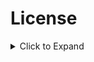 # License

<details>
  <summary>Click to Expand</summary>
 <p>Terms of Use
 
**The MIT License (MIT)**

Copyright © 2022 Bayer AG

Permission is hereby granted, free of charge, to any person obtaining
a copy of this software and associated documentation files (the
"Software"), to deal in the Software without restriction, including
without limitation the rights to use, copy, modify, merge, publish,
distribute, sublicense, and/or sell copies of the Software, and to
permit persons to whom the Software is furnished to do so, subject to
the following conditions:

The above copyright notice and this permission notice shall be
included in all copies or substantial portions of the Software.

THE SOFTWARE IS PROVIDED "AS IS", WITHOUT WARRANTY OF ANY KIND,
EXPRESS OR IMPLIED, INCLUDING BUT NOT LIMITED TO THE WARRANTIES OF
MERCHANTABILITY, FITNESS FOR A PARTICULAR PURPOSE AND
NONINFRINGEMENT. IN NO EVENT SHALL THE AUTHORS OR COPYRIGHT HOLDERS BE
LIABLE FOR ANY CLAIM, DAMAGES OR OTHER LIABILITY, WHETHER IN AN ACTION
OF CONTRACT, TORT OR OTHERWISE, ARISING FROM, OUT OF OR IN CONNECTION
WITH THE SOFTWARE OR THE USE OR OTHER DEALINGS IN THE SOFTWARE. </p>

</details>

 
